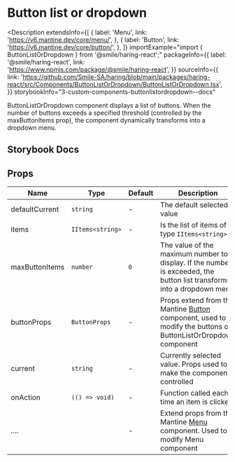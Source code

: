 
# Button list or dropdown

<Description
  extendsInfo={[
    {
      label: 'Menu',
      link: 'https://v6.mantine.dev/core/menu/',
    },
    {
      label: 'Button',
      link: 'https://v6.mantine.dev/core/button/',
    },
  ]}
  importExample="import { ButtonListOrDropdown } from '@smile/haring-react';"
  packageInfo={{
    label: '@smile/haring-react',
    link: 'https://www.npmjs.com/package/@smile/haring-react',
  }}
  sourceInfo={{
    link: 'https://github.com/Smile-SA/haring/blob/main/packages/haring-react/src/Components/ButtonListOrDropdown/ButtonListOrDropdown.tsx',
  }}
  storybookInfo="3-custom-components-buttonlistordropdown--docs"
>
  ButtonListOrDropdown component displays a list of buttons. When the number of
  buttons exceeds a specified threshold (controlled by the maxButtonItems prop),
  the component dynamically transforms into a dropdown menu.
</Description>

## Storybook Docs

<StorybookEmbed
  storyId="3-custom-components-buttonlistordropdown--docs"
  height="820"
/>

## Props

| Name                       | Type             | Default | Description                                                                                                                                         |
| -------------------------- | ---------------- | ------- | --------------------------------------------------------------------------------------------------------------------------------------------------- |
| defaultCurrent <Required/> | `string`         | -       | The default selected value                                                                                                                          |
| items <Required/>          | `IItems<string>` | -       | Is the list of items of type `IItems<string>`                                                                                                       |
| maxButtonItems             | `number`         | `0`     | The value of the maximum number to display. If the number is exceeded, the button list transforms into a dropdown menu                              |
| buttonProps                | `ButtonProps`    | -       | Props extend from the Mantine [Button](https://v6.mantine.dev/core/button/) component, used to modify the buttons of ButtonListOrDropdown component |
| current                    | `string`         | -       | Currently selected value. Props used to make the component controlled                                                                               |
| onAction                   | `(() => void)`   | -       | Function called each time an item is clicked                                                                                                        |
| ....                       |                  | -       | Extend props from the Mantine [Menu](https://v6.mantine.dev/core/menu/) component. Used to modify Menu component                                    |

